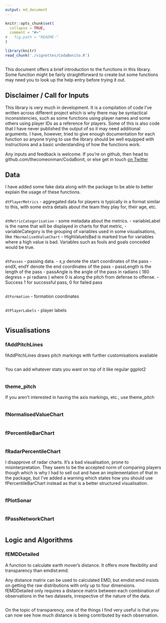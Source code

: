 ```yaml
---
output: md_document
---
```


<!-- README.md is generated from README.Rmd. Please edit that file -->
<!-- The code in README.Rmd is borrowed from vignettes/CodaBonito.Rmd from the 
setup chunk onwards-->

```r
knitr::opts_chunk$set(
  collapse = TRUE,
  comment = "#>"
#   fig.path = "README-"
)
```

```r

library(knitr)
read_chunk('./vignettes/CodaBonito.R')

```

```r
```

This document offers a brief introduction to the functions in this library. 
Some function might be fairly straightforward to create but some functions may 
need you to look up the help entry before trying it out.

## Disclaimer / Call for Inputs

This library is very much in development. It is a compilation of code I've 
written across different project which is why there may be syntactical 
inconsistencies, such as some functions using player names and some others 
using player IDs as a reference for players. Some of this is also code that 
I have never published the output of so it may need additional arguments. I
have, however, tried to give enough documentation for each function so anyone
trying to use the library should be well equipped with instructions and a basic
understanding of how the functions work.

Any inputs and feedback is welcome. If you're on github, then head to
github.com/thecomeonman/CodaBonit, or else get in touch <a href = 
"twitter.com/thecomeonman">on Twitter</a>

## Data

I have added some fake data along with the package to be able to better 
explain the usage of these functions.

`dtPlayerMetrics` - aggregated data for players is typically in a format 
similar to this, with some extra details about the team they play for, their 
age, etc.
```r
```

`dtMetricCategorisation` - some metadata about the metrics. 
- variableLabel is the name that will be displayed in charts for that metric, 
- variableCategory is the grouping of variables used in some visualisations,
like `fNormalisedValueChart`
- HighValueIsBad is marked true for variables where a high value is bad. 
Variables such as fouls and goals conceded would be true.
```r
```

`dtPasses` - passing data. 
- x,y denote the start coordinates of the pass
- endX, endY denote the end coordinates of the pass
- passLength is the length of the pass
- passAngle is the angle of the pass in radians  ( 180 degress = pi radians )
where 0 is along the pitch from defense to offense.
- Success 1 for successful pass, 0 for failed pass

```r
```

`dtFormation` - formation coordinates
```r
```

`dtPlayerLabels` - player labels
```r
```

## Visualisations

### fAddPitchLines

fAddPitchLines draws pitch markings with further customisations available

```r
```

You can add whatever stats you want on top of it like regular ggplot2

```r
```

### theme_pitch

If you aren't interested in having the axis markings, etc., use theme_pitch

```r
```

### fNormalisedValueChart
```r
```

### fPercentileBarChart
```r
```

### fRadarPercentileChart

I disapprove of radar charts. It's a bad visualisation, prone to 
misinterpretation. They seem to be the accepted norm of comparing players 
though which is why I had to sell out and have an implementation of that in the 
package, but I've added a warning which states how you should use 
fPercentileBarChart instead as that is a better structured visualisation.
```r
```

### fPlotSonar
```r
```

### fPassNetworkChart
```r
```

## Logic and Algorithms

### fEMDDetailed
A function to calculate earth mover's distance. It offers more flexibility and
transparency than emdist:emd.

Any distance matrix can be used to calculated EMD, but emdist:emd insists on 
getting the raw distributions with only up to four dimensions. fEMDDetailed
only requires a distance matrix between each combination of observations in the 
two datasets, irrespective of the nature of the data.

```r
```

On the topic of transparency, one of the things I find very useful is that you 
can now see how much distance is being contributed by each observation.

```r
```
